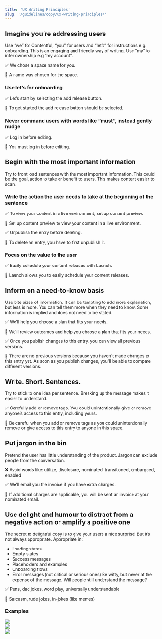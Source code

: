 ```yaml
---
title: 'UX Writing Principles'
slug: '/guidelines/copy/ux-writing-principles/'
---
```



## Imagine you’re addressing users

Use “we” for Contentful, “you” for users and “let’s” for instructions e.g. onboarding. This is an engaging and friendly way of writing. Use “my” to infer ownership e.g “my account”.

✅ We chose a space name for you.

🚫 A name was chosen for the space.

### Use let’s for onboarding

✅ Let’s start by selecting the add release button.

🚫 To get started the add release button should be selected.

### Never command users with words like “must”, instead gently nudge

✅ Log in before editing.

🚫 You must log in before editing.

## Begin with the most important information

Try to front load sentences with the most important information. This could be the goal, action to take or benefit to users. This makes content easier to scan.

### Write the action the user needs to take at the beginning of the sentence

✅ To view your content in a live environment, set up content preview.

🚫 Set up content preview to view your content in a live environment.

✅ Unpublish the entry before deleting.

🚫 To delete an entry, you have to first unpublish it.

### Focus on the value to the user

✅ Easily schedule your content releases with Launch.

🚫 Launch allows you to easily schedule your content releases.

## Inform on a need-to-know basis

Use bite sizes of information. It can be tempting to add more explanation, but less is more. You can tell them more when they need to know.
Some information is implied and does not need to be stated.

✅ We’ll help you choose a plan that fits your needs.

🚫 We'll review outcomes and help you choose a plan that fits your needs.

✅ Once you publish changes to this entry, you can view all previous versions.

🚫 There are no previous versions because you haven't made changes to this entry yet. As soon as you publish changes, you'll be able to compare different versions.

## Write. Short. Sentences.

Try to stick to one idea per sentence. Breaking up the message makes it easier to understand.

✅ Carefully add or remove tags. You could unintentionally give or remove anyone’s access to this entry, including yours.

🚫 Be careful when you add or remove tags as you could unintentionally remove or give access to this entry to anyone in this space.

## Put jargon in the bin

Pretend the user has little understanding of the product. Jargon can exclude people from the conversation.

❌ Avoid words like: utilize, disclosure, nominated, transitioned, embargoed, enabled

✅ We’ll email you the invoice if you have extra charges.

🚫 If additional charges are applicable, you will be sent an invoice at your nominated email.

## Use delight and humour to distract from a negative action or amplify a positive one

The secret to delightful copy is to give your users a nice surprise! But it’s not always appropriate. Appropriate in:

- Loading states
- Empty states
- Success messages
- Placeholders and examples
- Onboarding flows
- Error messages (not critical or serious ones)
  Be witty, but never at the expense of the message. Will people still understand the message?

✅ Puns, dad jokes, word play, universally understandable

🚫 Sarcasm, rude jokes, in-jokes (like memes)

### Examples

<img src={loadingExample} style="max-width:100%;margin:0 auto;display:block;" />

<img src={errorExample} style="max-width:100%;margin:0 auto;display:block;" />

<img src={inputExample} style="max-width:100%;margin:0 auto;display:block;" />
